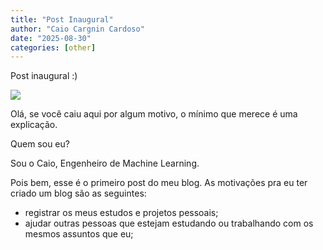 ```yaml
---
title: "Post Inaugural"
author: "Caio Cargnin Cardoso"
date: "2025-08-30"
categories: [other]
---
```


Post inaugural :)

![](thumbnail.jpg)

Olá, se você caiu aqui por algum motivo, o mínimo que merece é uma explicação.

Quem sou eu?

Sou o Caio, Engenheiro de Machine Learning.

Pois bem, esse é o primeiro post do meu blog. As motivações pra eu ter criado um blog são as seguintes:

- registrar os meus estudos e projetos pessoais;
- ajudar outras pessoas que estejam estudando ou trabalhando com os mesmos assuntos que eu;
